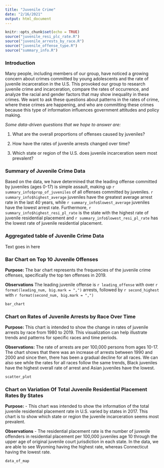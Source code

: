 ```yaml
---
title: "Juvenile Crime"
date: "2/16/2021"
output: html_document
---
```


```r
knitr::opts_chunk$set(echo = TRUE)
source("juvenile_resi_plc_rate.R")
source("juvenile_arrests_by_race.R")
source("juvenile_offense_type.R")
source("summary_info.R")
```

### Introduction
Many people, including members of our group, have noticed a growing concern about crimes committed by young adolescents and the rate of juvenile incarceration in the U.S. This provoked our group to research juvenile crime and incarceration, compare the rates of occurrence, and analyze the racial and gender factors that may show inequality in these crimes. We want to ask these questions about patterns in the rates of crime, where these crimes are happening, and who are committing these crimes because this type of information influences government attitudes and policy making.

_Some data-driven questions that we hope to answer are:_

 1. What are the overall proportions of offenses caused by juveniles?

 2. How have the rates of juvenile arrests changed over time?

 3. Which state or region of the U.S. does juvenile incarceration seem most prevalent?

### Summary of Juvenile Crime Data
Based on the data, we have determined that the leading offense committed by juveniles 
(ages 0-17) is simple assault, making up `r summary_info$prop_of_juveniles` of all offenses
committed by juveniles. `r summary_info$highest_average` juveniles have the greatest average
arrest rate in the last 40 years, while `r summary_info$lowest_average` juveniles have the 
lowest arrest rate. Furthermore, `r summary_info$highest_resi_pl_rate` is the state with the
highest rate of juvenile residential placement and `r summary_info$lowest_resi_pl_rate` has
the lowest rate of juvenile residential placement. 

### Aggregated table of Juvenile Crime Data
Text goes in here

### Bar Chart on Top 10 Juvenile Offenses
**Purpose:**
The bar chart represents the frequencies of the juvenile crime offenses,
specifically the top ten offenses in 2019.

**Observations**
The leading juvenile offense is `r leading_offense` with over
`r format(leading_num, big.mark = ",")` arrests, followed by `r second_highest`
with `r format(second_num, big.mark = ",")`

```r
bar_chart
```

### Chart on Rates of Juvenile Arrests by Race Over Time
**Purpose:**
This chart is intended to show the change in rates of juvenile arrests by race from 1980 to 2019. This visualization can help illustrate trends and patterns for specific races and time periods.

**Observations:**
The rate of arrests are per 100,000 persons from ages 10-17. The chart shows that there was an increase of arrests between 1990 and 2000 and since then, there has been a gradual decline for all races. We can also see while the rates for all races follow the same trends, Black juveniles have the highest overall rate of arrest and Asian juveniles have the lowest.

```r
scatter_plot
```

### Chart on Variation Of Total Juvenile Residential Placement Rates By States
**Purpose:**
- This chart was intended to show the information of the total juvenile residential placement rate in U.S. varied by states in 2017. This chart is to show which state or region the juvenile incarceration seems most prevalent.

**Observations**
- The residential placement rate is the number of juvenile offenders in residential placement per 100,000 juveniles age 10 through the upper age of original juvenile court jurisdiction in each state. In the data, we are able to see Wyoming having the highest rate, whereas Connecticut having the lowest rate.

```r
data_of_map
```
